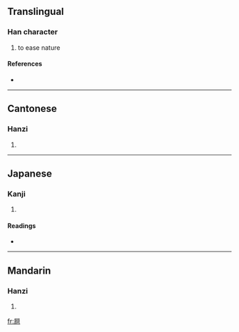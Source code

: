 ==Translingual==

===Han character===
{{Han char|rn=44|rad=尸|as=08|sn=11|four=7722<sub>1</sub>|canj=尸弓中口 (SNLR)}}

# to ease nature

====References====
* {{Han ref|kx=0302.180|dkj=07727|dj=0599.320|hdz=20976.100|uh=5C59|ud=23641|bh=D4F3|bd=54515}}

----

==Cantonese==

===Hanzi===
{{yue-hanzi|jyut=|y=o1}}

# {{defn|Cantonese}}

----

==Japanese==

===Kanji===
{{ja-kanji|grade=|rs=尸08}}

# {{defn|Japanese}}

====Readings====
* {{ja-readings|on=[[あ]] (a)|kun=}}

----

==Mandarin==

===Hanzi===
{{cmn-hanzi|pin=[[ē]] ([[e1]])|wg=o<sup>1</sup>}}

# {{defn|Mandarin}}

[[fr:屙]]